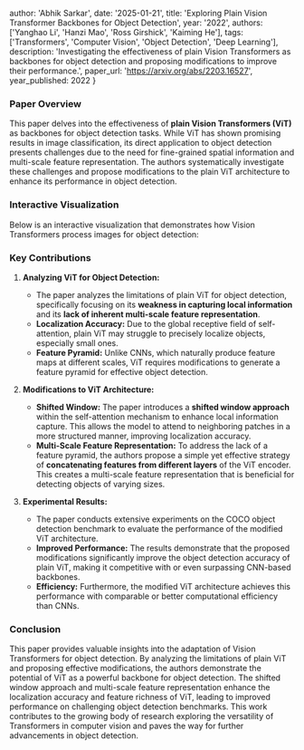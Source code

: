 
  author: 'Abhik Sarkar',
  date: '2025-01-21',
  title: 'Exploring Plain Vision Transformer Backbones for Object Detection',
  year: '2022',
  authors: ['Yanghao Li', 'Hanzi Mao', 'Ross Girshick', 'Kaiming He'],
  tags: ['Transformers', 'Computer Vision', 'Object Detection', 'Deep Learning'],
  description: 'Investigating the effectiveness of plain Vision Transformers as backbones for object detection and proposing modifications to improve their performance.',
  paper_url: 'https://arxiv.org/abs/2203.16527',
  year_published: 2022
}




### Paper Overview

This paper delves into the effectiveness of **plain Vision Transformers (ViT)** as backbones for object detection tasks. While ViT has shown promising results in image classification, its direct application to object detection presents challenges due to the need for fine-grained spatial information and multi-scale feature representation. The authors systematically investigate these challenges and propose modifications to the plain ViT architecture to enhance its performance in object detection.


### Interactive Visualization

Below is an interactive visualization that demonstrates how Vision Transformers process images for object detection:

<ViTVisualization />



### Key Contributions

1. **Analyzing ViT for Object Detection:**
   - The paper analyzes the limitations of plain ViT for object detection, specifically focusing on its **weakness in capturing local information** and its **lack of inherent multi-scale feature representation**.
   - **Localization Accuracy:** Due to the global receptive field of self-attention, plain ViT may struggle to precisely localize objects, especially small ones.
   - **Feature Pyramid:**  Unlike CNNs, which naturally produce feature maps at different scales, ViT requires modifications to generate a feature pyramid for effective object detection.

2. **Modifications to ViT Architecture:**
   - **Shifted Window:** The paper introduces a **shifted window approach** within the self-attention mechanism to enhance local information capture. This allows the model to attend to neighboring patches in a more structured manner, improving localization accuracy.
   - **Multi-Scale Feature Representation:** To address the lack of a feature pyramid, the authors propose a simple yet effective strategy of **concatenating features from different layers** of the ViT encoder. This creates a multi-scale feature representation that is beneficial for detecting objects of varying sizes.

3. **Experimental Results:**
   - The paper conducts extensive experiments on the COCO object detection benchmark to evaluate the performance of the modified ViT architecture.
   - **Improved Performance:** The results demonstrate that the proposed modifications significantly improve the object detection accuracy of plain ViT, making it competitive with or even surpassing CNN-based backbones.
   - **Efficiency:**  Furthermore, the modified ViT architecture achieves this performance with comparable or better computational efficiency than CNNs.

### Conclusion

This paper provides valuable insights into the adaptation of Vision Transformers for object detection. By analyzing the limitations of plain ViT and proposing effective modifications, the authors demonstrate the potential of ViT as a powerful backbone for object detection. The shifted window approach and multi-scale feature representation enhance the localization accuracy and feature richness of ViT, leading to improved performance on challenging object detection benchmarks. This work contributes to the growing body of research exploring the versatility of Transformers in computer vision and paves the way for further advancements in object detection.

